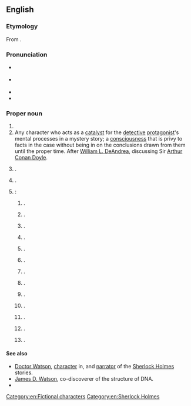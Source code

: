 ==English==
{{wikipedia}}

===Etymology===
From {{suffix|en|Wat|son}}.

===Pronunciation===
* {{a|GA}} {{IPA|en|/ˈwɑtsən/}}
* {{a|RP}} {{IPA|en|/ˈwɒtsən/}}
* {{audio|en|LL-Q1860 (eng)-Vealhurl-Watson.wav|Audio (Southern England)}}
* {{hyph|en|Wat|son}}

===Proper noun===
{{en-proper noun}}

# {{surname|en|northern [[English]] and [[Scottish]] [[patronymic]]|from=given names}}
# Any character who acts as a [[catalyst]] for the [[detective]] [[protagonist]]'s mental processes in a mystery story; a [[consciousness]] that is privy to facts in the case without being in on the conclusions drawn from them until the proper time. After [[w:William L. DeAndrea|William L. DeAndrea]], discussing Sir [[w:Arthur Conan Doyle|Arthur Conan Doyle]].
# {{place|en|suburb|city/Canberra|terr/Australian Capital Territory|c/Australia}}.
# {{place|en|town|in the {{w|Rural Municipality of Lakeside No. 338}},|p/Saskatchewan|c/Canada}}.
# {{place|en|number of places|c/USA}}:
## {{place|en|unincorporated community|co/Jefferson County|s/Alabama}}.
## {{place|en|minor city|co/Desha County|s/Arkansas}}.
## {{place|en|village|co/Effingham County|s/Illinois}}.
## {{place|en|unincorporated community|co/Clark County|s/Indiana}}.
## {{place|en|unincorporated community|co/Clayton County|s/Iowa}}.
## {{place|en|unincorporated community/and/CDP|co/Livingston Parish|s/Louisiana}}.
## {{place|en|minor city|co/Chippewa County|s/Minnesota}}.
## {{place|en|village|co/Atchison County|s/Missouri}}.
## {{place|en|town|co/Lewis County|s/New York}}.
## {{place|en|unincorporated community|co/Seneca County|s/Ohio}}.
## {{place|en|unincorporated community|co/McCurtain County|s/Oklahoma}}.
## {{place|en|unincorporated community|co/Loudoun County|s/Virginia}}.
## {{place|en|unincorporated community|co/Marion County|s/West Virginia}}.

====See also====
* [[w:Doctor Watson|Doctor Watson]], {{l|en|fictional}} [[character]] in, and [[narrator]] of the [[w:Sherlock Holmes|Sherlock Holmes]] stories.
* [[w:James D. Watson|James D. Watson]], co-discoverer of the structure of DNA.
* {{l|en|Watt}}

[[Category:en:Fictional characters]]
[[Category:en:Sherlock Holmes]]